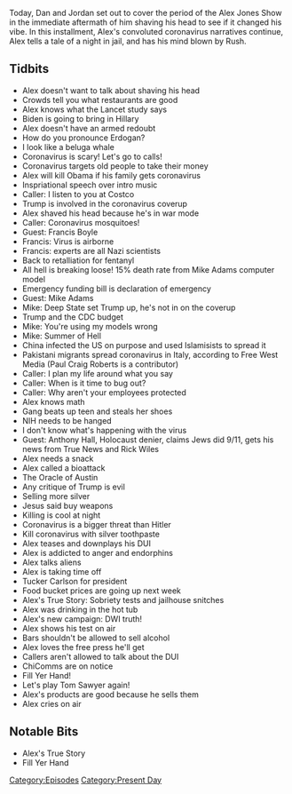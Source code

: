 {{DEFAULTSORT:
    #_EPISODE_0407:March 5-10, 2020
}}{{Episode
    | title             = March 5-10, 2020
    | caption           = [https://knowledgefight.libsyn.com/knowledge-fight-march-5-10-2020 Listen to this episode on Libsyn]
    | episodeNumber     = 407
    | length            = 02:50:08
    | airDate           = March 11, 2020
    | coverageStartDate = March 5, 2020
    | coverageEndDate   = March 10, 2020
    | episodeType       = [[:Category:Present Day|Present Day]]
    | appearance        = [[Francis Boyle]], [[Mike Adams]], [[Anthony Hall]], [[Rick Wiles]]
    | oocDrop           = I meant to start this show with a homeless man eating poop
    | previousEpisode   = [[406: March 1-4, 2020]]
    | nextEpisode       = [[408: March 11-13, 2020]]
}}

{{Stub}}

Today, Dan and Jordan set out to cover the period of the Alex Jones Show in the immediate aftermath of him shaving his head to see if it changed his vibe. In this installment, Alex's convoluted coronavirus narratives continue, Alex tells a tale of a night in jail, and has his mind blown by Rush.

==Tidbits==

*Alex doesn't want to talk about shaving his head
*Crowds tell you what restaurants are good
*Alex knows what the Lancet study says
*Biden is going to bring in Hillary
*Alex doesn't have an armed redoubt
*How do you pronounce Erdogan?
*I look like a beluga whale
*Coronavirus is scary! Let's go to calls!
*Coronavirus targets old people to take their money
*Alex will kill Obama if his family gets coronavirus
*Inspriational speech over intro music
*Caller: I listen to you at Costco
*Trump is involved in the coronavirus coverup
*Alex shaved his head because he's in war mode
*Caller: Coronavirus mosquitoes!
*Guest: Francis Boyle
*Francis: Virus is airborne
*Francis: experts are all Nazi scientists
*Back to retalliation for fentanyl
*All hell is breaking loose! 15% death rate from Mike Adams computer model
*Emergency funding bill is declaration of emergency
*Guest: Mike Adams
*Mike: Deep State set Trump up, he's not in on the coverup
*Trump and the CDC budget
*Mike: You're using my models wrong
*Mike: Summer of Hell
*China infected the US on purpose and used Islamisists to spread it
*Pakistani migrants spread coronavirus in Italy, according to Free West Media (Paul Craig Roberts is a contributor)
*Caller: I plan my life around what you say
*Caller: When is it time to bug out?
*Caller: Why aren't your employees protected
*Alex knows math
*Gang beats up teen and steals her shoes
*NIH needs to be hanged
*I don't know what's happening with the virus
*Guest: Anthony Hall, Holocaust denier, claims Jews did 9/11, gets his news from True News and Rick Wiles
*Alex needs a snack
*Alex called a bioattack
*The Oracle of Austin
*Any critique of Trump is evil
*Selling more silver
*Jesus said buy weapons
*Killing is cool at night
*Coronavirus is a bigger threat than Hitler
*Kill coronavirus with silver toothpaste
*Alex teases and downplays his DUI
*Alex is addicted to anger and endorphins
*Alex talks aliens
*Alex is taking time off
*Tucker Carlson for president
*Food bucket prices are going up next week
*Alex's True Story: Sobriety tests and jailhouse snitches
*Alex was drinking in the hot tub
*Alex's new campaign: DWI truth!
*Alex shows his test on air
*Bars shouldn't be allowed to sell alcohol
*Alex loves the free press he'll get
*Callers aren't allowed to talk about the DUI
*ChiComms are on notice
*Fill Yer Hand!
*Let's play Tom Sawyer again!
*Alex's products are good because he sells them
*Alex cries on air

==Notable Bits==

*Alex's True Story
*Fill Yer Hand

[[Category:Episodes]]
[[Category:Present Day]]
